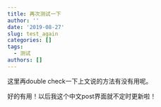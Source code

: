 ```yaml
---
title: 再次测试一下
author: ''
date: '2019-08-27'
slug: test_again
categories: []
tags:
  - 测试
authors: []
---
```

这里再double check一下上文说的方法有没有用呢。

好的有用！以后我这个中文post界面就不定时更新啦！